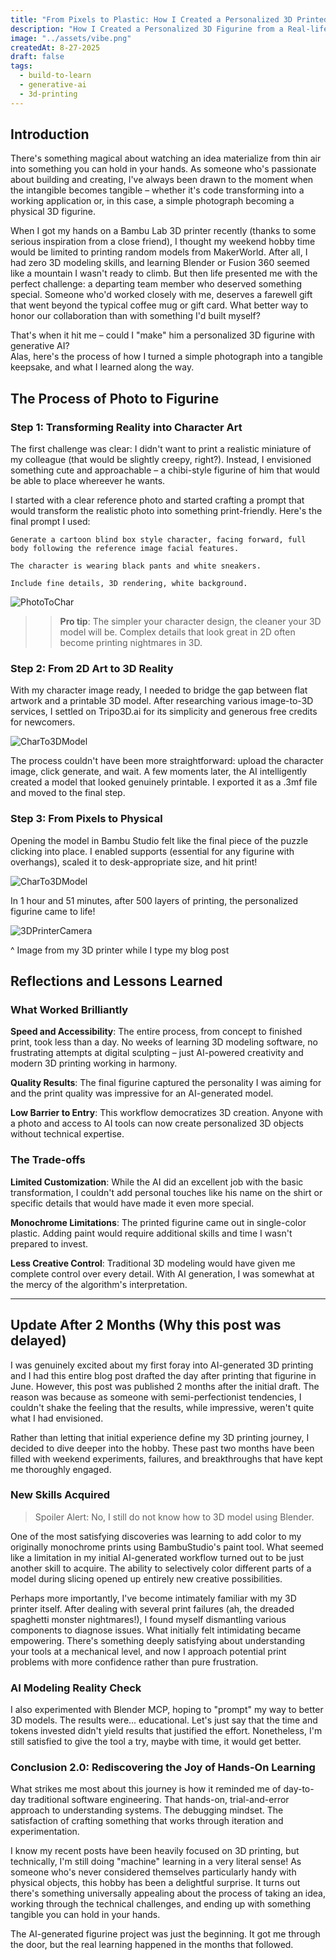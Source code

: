 ```yaml
---
title: "From Pixels to Plastic: How I Created a Personalized 3D Printed Gift Without Learning 3D Modeling"
description: "How I Created a Personalized 3D Figurine from a Real-life Photo using AI"
image: "../assets/vibe.png"
createdAt: 8-27-2025
draft: false
tags:
  - build-to-learn
  - generative-ai
  - 3d-printing
---
```


## Introduction

There's something magical about watching an idea materialize from thin air into something you can hold in your hands. 
As someone who's passionate about building and creating, I've always been drawn to the moment when the intangible becomes tangible – whether it's code transforming into a working application or, in this case, a simple photograph becoming a physical 3D figurine.

When I got my hands on a Bambu Lab 3D printer recently (thanks to some serious inspiration from a close friend), 
I thought my weekend hobby time would be limited to printing random models from MakerWorld. 
After all, I had zero 3D modeling skills, and learning Blender or Fusion 360 seemed like a mountain I wasn't ready to climb.
But then life presented me with the perfect challenge: a departing team member who deserved something special. 
Someone who'd worked closely with me, deserves a farewell gift that went beyond the typical coffee mug or gift card. 
What better way to honor our collaboration than with something I'd built myself?

That's when it hit me – could I "make" him a personalized 3D figurine with generative AI?  
Alas, here's the process of how I turned a simple photograph into a tangible keepsake, and what I learned along the way.

## The Process of Photo to Figurine

### Step 1: Transforming Reality into Character Art

The first challenge was clear: I didn't want to print a realistic miniature of my colleague (that would be slightly creepy, right?). 
Instead, I envisioned something cute and approachable – a chibi-style figurine of him that would be able to place whereever he wants.

I started with a clear reference photo and started crafting a prompt that would transform the realistic photo into something print-friendly.
Here's the final prompt I used:

```
Generate a cartoon blind box style character, facing forward, full body following the reference image facial features.

The character is wearing black pants and white sneakers.

Include fine details, 3D rendering, white background.
```

![PhotoToChar](../assets/3d_ai/photo2char.png)

>> **Pro tip**: The simpler your character design, the cleaner your 3D model will be. 
Complex details that look great in 2D often become printing nightmares in 3D.

### Step 2: From 2D Art to 3D Reality

With my character image ready, I needed to bridge the gap between flat artwork and a printable 3D model. 
After researching various image-to-3D services, I settled on Tripo3D.ai for its simplicity and generous free credits for newcomers.

![CharTo3DModel](../assets/3d_ai/char23d.png)

The process couldn't have been more straightforward: upload the character image, click generate, and wait. 
A few moments later, the AI intelligently created a model that looked genuinely printable. 
I exported it as a .3mf file and moved to the final step.

### Step 3: From Pixels to Physical

Opening the model in Bambu Studio felt like the final piece of the puzzle clicking into place. 
I enabled supports (essential for any figurine with overhangs), scaled it to desk-appropriate size, and hit print!

![CharTo3DModel](../assets/3d_ai/slicer.png)

In 1 hour and 51 minutes, after 500 layers of printing, the personalized figurine came to life! 

![3DPrinterCamera](../assets/3d_ai/3d_printing.png)

^ Image from my 3D printer while I type my blog post

## Reflections and Lessons Learned

### What Worked Brilliantly

**Speed and Accessibility**: The entire process, from concept to finished print, took less than a day. No weeks of learning 3D modeling software, no frustrating attempts at digital sculpting – just AI-powered creativity and modern 3D printing working in harmony.

**Quality Results**: The final figurine captured the personality I was aiming for and the print quality was impressive for an AI-generated model.

**Low Barrier to Entry**: This workflow democratizes 3D creation. Anyone with a photo and access to AI tools can now create personalized 3D objects without technical expertise.

### The Trade-offs

**Limited Customization**: While the AI did an excellent job with the basic transformation, I couldn't add personal touches like his name on the shirt or specific details that would have made it even more special.

**Monochrome Limitations**: The printed figurine came out in single-color plastic. Adding paint would require additional skills and time I wasn't prepared to invest.

**Less Creative Control**: Traditional 3D modeling would have given me complete control over every detail. With AI generation, I was somewhat at the mercy of the algorithm's interpretation.

---

## Update After 2 Months (Why this post was delayed)

I was genuinely excited about my first foray into AI-generated 3D printing and I had this entire blog post drafted the day after printing that figurine in June.
However, this post was published 2 months after the initial draft. 
The reason was because as someone with semi-perfectionist tendencies, I couldn't shake the feeling that the results, while impressive, weren't quite what I had envisioned.

Rather than letting that initial experience define my 3D printing journey, I decided to dive deeper into the hobby. 
These past two months have been filled with weekend experiments, failures, and breakthroughs that have kept me thoroughly engaged.

### New Skills Acquired

> Spoiler Alert: No, I still do not know how to 3D model using Blender.

One of the most satisfying discoveries was learning to add color to my originally monochrome prints using BambuStudio's paint tool. 
What seemed like a limitation in my initial AI-generated workflow turned out to be just another skill to acquire. 
The ability to selectively color different parts of a model during slicing opened up entirely new creative possibilities.

Perhaps more importantly, I've become intimately familiar with my 3D printer itself. 
After dealing with several print failures (ah, the dreaded spaghetti monster nightmares!), I found myself dismantling various components to diagnose issues. 
What initially felt intimidating became empowering. There's something deeply satisfying about understanding your tools at a mechanical level, and now I approach potential print problems with more confidence rather than pure frustration.

### AI Modeling Reality Check
I also experimented with Blender MCP, hoping to "prompt" my way to better 3D models. The results were... educational. 
Let's just say that the time and tokens invested didn't yield results that justified the effort. 
Nonetheless, I'm still satisfied to give the tool a try, maybe with time, it would get better.

### Conclusion 2.0: Rediscovering the Joy of Hands-On Learning

What strikes me most about this journey is how it reminded me of day-to-day traditional software engineering. 
That hands-on, trial-and-error approach to understanding systems. The debugging mindset. The satisfaction of crafting something that works through iteration and experimentation.

I know my recent posts have been heavily focused on 3D printing, but technically, I'm still doing "machine" learning in a very literal sense! 
As someone who's never considered themselves particularly handy with physical objects, this hobby has been a delightful surprise. 
It turns out there's something universally appealing about the process of taking an idea, working through the technical challenges, and ending up with something tangible you can hold in your hands.

The AI-generated figurine project was just the beginning. 
It got me through the door, but the real learning happened in the months that followed.
